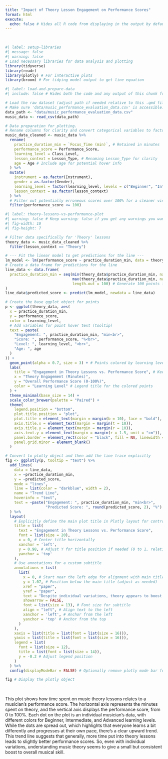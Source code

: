 ```yaml
---
title: "Impact of Theory Lesson Engagement on Performance Scores"
format: html
execute:
  echo: false # Hides all R code from displaying in the output by default
---
```


<br>

```r
#| label: setup-libraries
#| message: false
#| warning: false
# Load necessary libraries for data analysis and plotting
library(tidyverse)
library(readr)
library(plotly) # For interactive plots
library(broom) # For tidying model output to get line equation
```

```r
#| label: load-and-prepare-data
#| include: false # Hides both the code and any output of this chunk from the final document

# Load the raw dataset (adjust path if needed relative to this .qmd file)
# Make sure 'data/music_performance_evaluation_data.csv' is accessible.
data_path <- "data/music_performance_evaluation_data.csv"
music_data <- read_csv(data_path)

# Data preparation for plotting.
# Rename columns for clarity and convert categorical variables to factors.
music_data_cleaned <- music_data %>%
  rename(
    practice_duration_min = `Focus_Time (min)`, # Retained in minutes
    performance_score = Performance_Score,
    learning_level = Class_Level,
    lesson_context = Lesson_Type, # Renaming Lesson_Type for clarity
    age = Age # Include age for potential hover info
  ) %>%
  mutate(
    instrument = as.factor(Instrument),
    gender = as.factor(Gender),
    learning_level = factor(learning_level, levels = c("Beginner", "Intermediate", "Advanced"), ordered = TRUE),
    lesson_context = as.factor(lesson_context)
  ) %>%
  # Filter out potentially erroneous scores over 100% for a cleaner visualization
  filter(performance_score <= 100)
```

```r
#| label: theory-lessons-vs-performance-plot
#| warning: false # Keep warning: false if you get any warnings you want to suppress
#| fig-width: 10
#| fig-height: 7

# Filter data specifically for 'Theory' lessons
theory_data <- music_data_cleaned %>%
  filter(lesson_context == "Theory")

# --- Fit the linear model to get predictions for the line ---
lm_model <- lm(performance_score ~ practice_duration_min, data = theory_data)
# Create a data frame for predictions for the line
line_data <- data.frame(
  practice_duration_min = seq(min(theory_data$practice_duration_min, na.rm = TRUE),
                              max(theory_data$practice_duration_min, na.rm = TRUE),
                              length.out = 100) # Generate 100 points for a smooth line
)
line_data$predicted_score <- predict(lm_model, newdata = line_data)

# Create the base ggplot object for points
p <- ggplot(theory_data, aes(
  x = practice_duration_min,
  y = performance_score,
  color = learning_level,
  # Add variables for point hover text (tooltip)
  text = paste(
    "Engagement: ", practice_duration_min, "min<br>",
    "Score: ", performance_score, "%<br>",
    "Level: ", learning_level, "<br>",
    "Age: ", age
  )
)) +
  geom_point(alpha = 0.7, size = 3) + # Points colored by learning level
  labs(
    title = "Engagement in Theory Lessons vs. Performance Score", # Keep this for ggplot's internal title handling
    x = "Theory Engagement (Minutes)",
    y = "Overall Performance Score (0-100%)",
    color = "Learning Level" # Legend title for the colored points
  ) +
  theme_minimal(base_size = 14) +
  scale_color_brewer(palette = "Paired") +
  theme(
    legend.position = "bottom",
    plot.title.position = "plot",
    plot.title = element_text(margin = margin(b = 10), face = "bold"),
    axis.title.x = element_text(margin = margin(t = 10)),
    axis.title.y = element_text(margin = margin(r = 10)),
    axis.text.y = element_text(margin = margin(r = 1.5, unit = "cm")), # Shift Y-axis numbers left
    panel.border = element_rect(color = "black", fill = NA, linewidth = 0.8),
    panel.grid.minor = element_blank()
  )

# Convert to plotly object and then add the line trace explicitly
fig <- ggplotly(p, tooltip = "text") %>%
  add_lines(
    data = line_data,
    x = ~practice_duration_min,
    y = ~predicted_score,
    mode = "lines",
    line = list(color = "darkblue", width = 2),
    name = "Trend Line",
    hoverinfo = "text",
    text = ~paste("Engagement: ", practice_duration_min, "min<br>",
                  "Predicted Score: ", round(predicted_score, 2), "%")
  ) %>%
  layout(
    # Explicitly define the main plot title in Plotly layout for control
    title = list(
      text = "Engagement in Theory Lessons vs. Performance Score",
      font = list(size = 20),
      x = 0, # Center title horizontally
      xanchor = 'left',
      y = 0.98, # Adjust Y for title position if needed (0 to 1, relative to paper)
      yanchor = 'top'
    ),
    # Use annotations for a custom subtitle
    annotations = list(
      list(
        x = 0, # Start near the left edge for alignment with main title if title is left-aligned
        y = 1.07, # Position below the main title (adjust as needed)
        xref = "paper",
        yref = "paper",
        text = "Despite individual variations, theory appears to boost musical skill.", # Short takeaway phrase
        showarrow = FALSE,
        font = list(size = 13), # Font size for subtitle
        align = "left", # Align text to the left
        xanchor = 'left', # Anchor from the left
        yanchor = 'top' # Anchor from the top
      )
    ),
    xaxis = list(title = list(font = list(size = 16))),
    yaxis = list(title = list(font = list(size = 16))),
    legend = list(
      font = list(size = 12),
      title = list(font = list(size = 14)),
      y = -0.2 # Adjust legend position
    )
  ) %>%
  config(displayModeBar = FALSE) # Optionally remove plotly mode bar for cleaner look

fig # Display the plotly object
```

<br>

This plot shows how time spent on music theory lessons relates to a musician's performance score. The horizontal axis represents the minutes spent on theory, and the vertical axis displays the performance score, from 0 to 100%. Each dot on the plot is an individual musician's data, with different colors for Beginner, Intermediate, and Advanced learning levels. While the dots are spread out, which highlights that everyone learns a bit differently and progresses at their own pace, there's a clear upward trend. This trend line suggests that generally, more time put into theory lessons leads to slightly better performance scores. So, even with individual variations, understanding music theory seems to give a small but consistent boost to overall musical skill.
